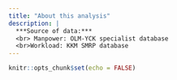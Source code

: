 ```yaml
---
title: "About this analysis"
description: |
  ***Source of data:*** 
  <br> Manpower: OLM-YCK specialist database 
  <br>Workload: KKM SMRP database
---
```


```r
knitr::opts_chunk$set(echo = FALSE)
```

